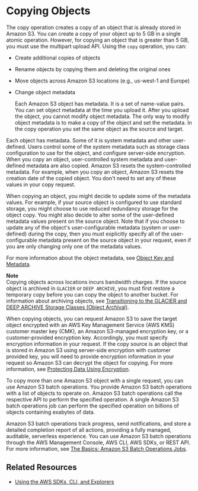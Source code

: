 # Copying Objects<a name="CopyingObjectsExamples"></a>

The copy operation creates a copy of an object that is already stored in Amazon S3\. You can create a copy of your object up to 5 GB in a single atomic operation\. However, for copying an object that is greater than 5 GB, you must use the multipart upload API\. Using the `copy` operation, you can:
+ Create additional copies of objects 
+  Rename objects by copying them and deleting the original ones 
+  Move objects across Amazon S3 locations \(e\.g\., us\-west\-1 and Europe\) 
+ Change object metadata

  Each Amazon S3 object has metadata\. It is a set of name\-value pairs\. You can set object metadata at the time you upload it\. After you upload the object, you cannot modify object metadata\. The only way to modify object metadata is to make a copy of the object and set the metadata\. In the copy operation you set the same object as the source and target\. 

Each object has metadata\. Some of it is system metadata and other user\-defined\. Users control some of the system metadata such as storage class configuration to use for the object, and configure server\-side encryption\. When you copy an object, user\-controlled system metadata and user\-defined metadata are also copied\. Amazon S3 resets the system\-controlled metadata\. For example, when you copy an object, Amazon S3 resets the creation date of the copied object\. You don't need to set any of these values in your copy request\. 

When copying an object, you might decide to update some of the metadata values\. For example, if your source object is configured to use standard storage, you might choose to use reduced redundancy storage for the object copy\. You might also decide to alter some of the user\-defined metadata values present on the source object\. Note that if you choose to update any of the object's user\-configurable metadata \(system or user\-defined\) during the copy, then you must explicitly specify all of the user\-configurable metadata present on the source object in your request, even if you are only changing only one of the metadata values\.

For more information about the object metadata, see [Object Key and Metadata](UsingMetadata.mdx)\.

**Note**  
Copying objects across locations incurs bandwidth charges\. 
 If the source object is archived in `GLACIER` or `DEEP ARCHIVE`, you must first restore a temporary copy before you can copy the object to another bucket\. For information about archiving objects, see [Transitioning to the GLACIER and DEEP ARCHIVE Storage Classes \(Object Archival\)](lifecycle-transition-general-considerations.mdx#before-deciding-to-archive-objects)\. 

When copying objects, you can request Amazon S3 to save the target object encrypted with an AWS Key Management Service \(AWS KMS\) customer master key \(CMK\), an Amazon S3\-managed encryption key, or a customer\-provided encryption key\. Accordingly, you must specify encryption information in your request\. If the copy source is an object that is stored in Amazon S3 using server\-side encryption with customer provided key, you will need to provide encryption information in your request so Amazon S3 can decrypt the object for copying\. For more information, see [Protecting Data Using Encryption](UsingEncryption.mdx)\.

To copy more than one Amazon S3 object with a single request, you can use Amazon S3 batch operations\. You provide Amazon S3 batch operations with a list of objects to operate on\. Amazon S3 batch operations call the respective API to perform the specified operation\. A single Amazon S3 batch operations job can perform the specified operation on billions of objects containing exabytes of data\. 

Amazon S3 batch operations track progress, send notifications, and store a detailed completion report of all actions, providing a fully managed, auditable, serverless experience\. You can use Amazon S3 batch operations through the AWS Management Console, AWS CLI, AWS SDKs, or REST API\. For more information, see [The Basics: Amazon S3 Batch Operations Jobs](batch-ops-basics.mdx)\.

## Related Resources<a name="RelatedResources015"></a>
+ [Using the AWS SDKs, CLI, and Explorers](UsingAWSSDK.mdx)